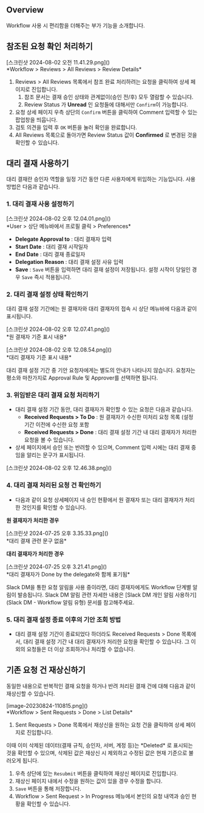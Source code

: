 
## Overview
Workflow 사용 시 편리함을 더해주는 부가 기능을 소개합니다.



## 참조된 요청 확인 처리하기
<p align="center">
<div>[스크린샷 2024-08-02 오전 11.41.29.png]()</div>
*Workflow &gt; Reviews &gt; All Reviews &gt; Review Details*
</p>

1. Reviews &gt; All Reviews 목록에서 참조 완료 처리하려는 요청을 클릭하여 상세 페이지로 진입합니다.
    1. 참조 문서는 결재 승인 상태와 관계없이(승인 전/후) 모두 열람할 수 있습니다.
    2. Review Status 가  **Unread**  인 요청들에 대해서만 `Confirm`이 가능합니다.
2. 요청 상세 페이지 우측 상단의 `Confirm` 버튼을 클릭하여 Comment 입력할 수 있는 팝업창을 띄웁니다.
3. 검토 의견을 입력 후 `OK` 버튼을 눌러 확인을 완료합니다.
4. All Reviews 목록으로 돌아가면 Review Status 값이  **Confirmed** 로 변경된 것을 확인할 수 있습니다.





## 대리 결재 사용하기
대리 결재란 승인자 역할을 일정 기간 동안 다른 사용자에게 위임하는 기능입니다. 사용 방법은 다음과 같습니다.

### 1. 대리 결재 사용 설정하기
<p align="center">
<div>[스크린샷 2024-08-02 오후 12.04.01.png]()</div>
*User &gt; 상단 메뉴바에서 프로필 클릭 &gt; Preferences*
</p>

* **Delegate Approval to**  : 대리 결재자 입력
* **Start Date**  : 대리 결재 시작일자
* **End Date**  : 대리 결재 종료일자
* **Delegation Reason**  : 대리 결재 설정 사유 입력
* **Save**  : `Save` 버튼을 입력하면 대리 결재 설정이 저장됩니다. 설정 시작이 당일인 경우 `Save` 즉시 적용됩니다.

### 2. 대리 결재 설정 상태 확인하기
대리 결재 설정 기간에는 원 결재자와 대리 결재자의 접속 시 상단 메뉴바에 다음과 같이 표시됩니다.

<p align="center">
<div>[스크린샷 2024-08-02 오후 12.07.41.png]()</div>
*원 결재자 기준 표시 내용*
</p>

<p align="center">
<div>[스크린샷 2024-08-02 오후 12.08.54.png]()</div>
*대리 결재자 기준 표시 내용*
</p>

<Callout type="info">
대리 결재 설정 기간 중 기안 요청자에게는 별도의 안내가 나타나지 않습니다. 요청자는 평소와 마찬가지로 Approval Rule 및 Approver를 선택하면 됩니다. 
</Callout>

### 3. 위임받은 대리 결재 요청 처리하기
* 대리 결재 설정 기간 동안, 대리 결재자가 확인할 수 있는 요청은 다음과 같습니다.
    * **Received Requests &gt; To Do**  : 원 결재자가 수신한 미처리 요청 목록 (설정 기간 이전에 수신한 요청 포함
    * **Received Requests &gt; Done**  : 대리 결재 설정 기간 내 대리 결재자가 처리한 요청을 볼 수 있습니다.
* 상세 페이지에서 승인 또는 반려할 수 있으며, Comment 입력 시에는 대리 결재 중임을 알리는 문구가 표시됩니다.

<p align="center">
<div>[스크린샷 2024-08-02 오후 12.46.38.png]()</div>
</p>

### 4. 대리 결재 처리된 요청 건 확인하기
* 다음과 같이 요청 상세페이지 내 승인 현황에서 원 결재자 또는 대리 결재자가 처리한 것인지를 확인할 수 있습니다.

**원 결재자가 처리한 경우**

<p align="center">
<div>[스크린샷 2024-07-25 오후 3.35.33.png]()</div>
*대리 결재 관련 문구 없음*
</p>

**대리 결재자가 처리한 경우**

<p align="center">
<div>[스크린샷 2024-07-25 오후 3.21.41.png]()</div>
*대리 결재자가 Done by the delegate와 함께 표기됨*
</p>

<Callout type="info">
Slack DM을 통한 요청 알림을 사용 중이라면, 대리 결재자에게도 Workflow 단계별 알림이 발송됩니다. Slack DM 알림 관련 자세한 내용은 [Slack DM 개인 알림 사용하기](Slack DM - Workflow 알림 유형) 문서를 참고해주세요. 
</Callout>

### 5. 대리 결재 설정 종료 이후의 기안 조회 방법
* 대리 결재 설정 기간이 종료되었다 하더라도 Received Requests &gt; Done 목록에서, 대리 결재 설정 기간 내 대리 결재자가 처리한 요청을 확인할 수 있습니다. 그 이외의 요청들은 더 이상 조회하거나 처리할 수 없습니다.



## 기존 요청 건 재상신하기
동일한 내용으로 반복적인 결재 요청을 하거나 반려 처리된 결재 건에 대해 다음과 같이 재상신할 수 있습니다.

<p align="center">
<div>[image-20230824-110815.png]()</div>
*Workflow &gt; Sent Requests &gt; Done &gt; List Details*
</p>

1. Sent Requests &gt; Done 목록에서 재상신을 원하는 요청 건을 클릭하여 상세 페이지로 진입합니다.

<Callout type="info">
이때 이미 삭제된 데이터(결재 규칙, 승인자, 서버, 계정 등)는 *Deleted* 로 표시되는 것을 확인할 수 있으며, 삭제된 값은 재상신 시 제외하고 수정된 값은 현재 기준으로 불러오게 됩니다. 
</Callout>

1. 우측 상단에 있는 `Resubmit` 버튼을 클릭하여 재상신 페이지로 진입합니다.
2. 재상신 페이지 내에서 수정을 원하는 값이 있을 경우 수정을 합니다.
3. `Save` 버튼을 통해 저장합니다.
4. Workflow &gt; Sent Request &gt; In Progress 메뉴에서 본인의 요청 내역과 승인 현황을 확인할 수 있습니다.
